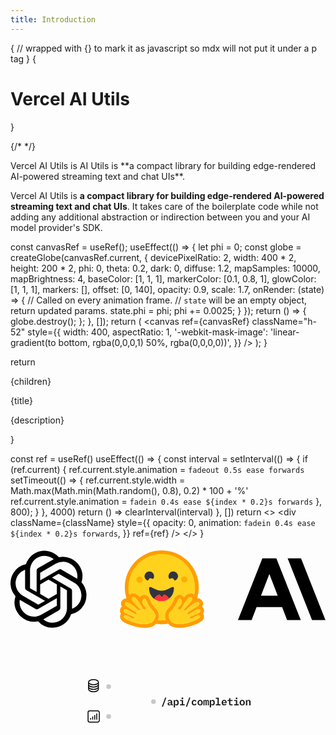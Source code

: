```yaml
---
title: Introduction
---
```



{
// wrapped with {} to mark it as javascript so mdx will not put it under a p tag
}
{<h1 className="text-5xl tracking-tighter font-extrabold nx-tracking-tight nx-text-slate-900 dark:nx-text-slate-100 md:text-5xl mt-2 main-title">Vercel AI Utils</h1>}

{/* <Bleed><Features/></Bleed> */}

<div className="text-slate-600 text-xl mt-4 mb-8">
  Vercel AI Utils is AI Utils is **a compact library for building edge-rendered
  AI-powered streaming text and chat UIs**.
</div>

Vercel AI Utils is **a compact library for building edge-rendered AI-powered streaming text and chat UIs**. It takes care of the boilerplate code while not adding any additional abstraction or indirection between you and your AI model provider's SDK.

  const canvasRef = useRef();
  useEffect(() => {
    let phi = 0;
    const globe = createGlobe(canvasRef.current, {
      devicePixelRatio: 2,
      width: 400 * 2,
      height: 200 * 2,
      phi: 0,
      theta: 0.2,
      dark: 0,
      diffuse: 1.2,
      mapSamples: 10000,
      mapBrightness: 4,
      baseColor: [1, 1, 1],
      markerColor: [0.1, 0.8, 1],
      glowColor: [1, 1, 1],
      markers: [],
      offset: [0, 140],
      opacity: 0.9,
      scale: 1.7,
      onRender: (state) => {
        // Called on every animation frame.
        // `state` will be an empty object, return updated params.
        state.phi = phi;
        phi += 0.0025;
      }
    });
    return () => {
      globe.destroy();
    };
  }, []);
  return (
    <canvas
      ref={canvasRef}
      className="h-52"
      style={{
        width: 400,
        aspectRatio: 1,
        '-webkit-mask-image': 'linear-gradient(to bottom, rgba(0,0,0,1) 50%, rgba(0,0,0,0))',
      }}
    />
  );
}


  return <div className="rounded-lg border border-slate-200 hover:border-slate-300 transition-colors">
    <div className="flex items-center justify-center overflow-hidden">{children}</div>
    <p className="mt-2 text-lg px-6 font-semibold tracking-tight">{title}</p>
    <p className="mt-1 px-6 mb-6 text-slate-500">{description}</p>
  </div>
}

  const ref = useRef()
  useEffect(() => {
    const interval = setInterval(() => {
      if (ref.current) {
        ref.current.style.animation = `fadeout 0.5s ease forwards`
        setTimeout(() => {
          ref.current.style.width = Math.max(Math.min(Math.random(), 0.8), 0.2) * 100 + '%'
          ref.current.style.animation = `fadein 0.4s ease ${index * 0.2}s forwards`
        }, 800);
      }
    }, 4000)
    return () => clearInterval(interval)
  }, [])
  return <>
    <div className={className} style={{
      opacity: 0,
      animation: `fadein 0.4s ease ${index * 0.2}s forwards`,
    }} ref={ref} />
  </>
}

<div className="grid grid-cols-2 gap-4 mt-8">
  <Card title="Edge-ready" description="Compatible with Vercel’s Edge Network, enabling AI-powered apps that are fast and scalable.">
    <Globe/>
  </Card>
  <Card title="Built-in Adapters" description="First-class support for native OpenAI, Anthropic, and HuggingFace Inference JavaScript SDKs.">
    <div className="h-52 px-4 flex items-center">
      <svg
        xmlns="http://www.w3.org/2000/svg"
        xmlnsXlink="http://www.w3.org/1999/xlink"
        fill="none"
        height={80}
        className="invert-on-dark max-w-full"
        viewBox="0 0 2430 647"
      >
        <defs>
          <path
            id="reuse-0"
            stroke="#7B7B7B"
            strokeWidth="2"
            d="M0-1h591.9"
          ></path>
        </defs>
        <path
          fill="#000"
          d="M547.5 270a148 148 0 00-12.8-121.5 149.7 149.7 0 00-161-71.7 150.1 150.1 0 00-254.4 53.7 148.1 148.1 0 00-99 71.8 149.6 149.6 0 0018.4 175.6 148 148 0 0012.6 121.6 149.8 149.8 0 00161.3 71.7A148.1 148.1 0 00324.2 621 150 150 0 00467 516.9a148.3 148.3 0 0099-71.8 149.9 149.9 0 00-18.6-175zM324.2 582.2c-26 0-51.2-9-71.2-25.7l3.5-2L374.8 486a19.7 19.7 0 009.7-16.9V302.5l50 29a1.8 1.8 0 011 1.2V471a111.5 111.5 0 01-111.4 111zM85 480.1c-13.1-22.6-17.8-49-13.3-74.7l3.5 2.1 118.4 68.3a19 19 0 0019.4 0l144.6-83.4v57.8a2 2 0 01-.8 1.5l-119.8 69A111.4 111.4 0 0185 480zM53.9 222.3a111 111 0 0158.6-48.8V314a19 19 0 009.6 16.7l143.9 83-50 29a1.9 1.9 0 01-1.8 0l-119.5-69a111.5 111.5 0 01-40.8-152v.6zm410.8 95.4L320.3 234l50-28.8a1.9 1.9 0 011.7 0l119.5 69A111.3 111.3 0 01474.8 475V334.4a19.5 19.5 0 00-10-16.6zm49.8-74.8l-3.5-2-118.2-69a19.2 19.2 0 00-19.4 0l-144.5 83.4v-57.7a1.6 1.6 0 01.7-1.5l119.5-69a111.4 111.4 0 01165.4 115.4v.4zm-313 102.4l-50-28.8a2 2 0 01-.9-1.5V177.3A111.3 111.3 0 01333.2 92l-3.5 2-118.3 68a19.7 19.7 0 00-9.7 16.9l-.1 166.4zm27.2-58.6l64.5-37.1 64.5 37.1V361l-64.3 37.2-64.5-37.2-.2-74.2z"
        ></path>
        <use
          strokeWidth="2"
          transform="matrix(-.3 1 -1 -.2 789 51)"
          xlinkHref="#reuse-0"
        ></use>
        <path
          fill="#fff"
          d="M1516.2 475.7a58.6 58.6 0 00-8.8-19.3 64.3 64.3 0 00-15.6-62.6c-6.2-7-14-12.4-22.6-15.9a306.5 306.5 0 00-140.4-333.2 307.8 307.8 0 00-459.4 334c-8 3.4-15.2 8.6-21 15.1a64.3 64.3 0 00-15.6 62.6c-3.8 6-6.7 12.4-8.4 19.3a63.8 63.8 0 002.3 41.6 60.9 60.9 0 003.4 47.4 74.1 74.1 0 0022 27c13 9.6 27 17.5 42 23.4a583 583 0 0055.4 19.6c29.1 7.4 56.5 12.2 84.6 12.2 40 .3 74.1-8.8 98.8-32.8 24.7 3 49.7 3 74.4 0 24.7 23.6 59.2 33.4 99.1 32.8 28.1 0 55.5-4.8 84.6-12.2 10.8-3 35.5-11.2 55.5-19.6 16.9-7.1 30.8-15 42-23.7 9.3-7 16.9-16 22.3-26.4a60.8 60.8 0 003.3-47.7c4.8-12.2 6.1-26 2-41.6zm-28.5 40.6c5.8 10.5 6.1 22.7 1 33.8-7.7 17.3-26.3 30.8-62.9 45.3-22.6 8.8-43.3 14.6-43.6 15-26.3 7.1-53.3 11-80.5 11.4-39 0-68-10.5-86.3-31.8a289.2 289.2 0 01-94 .4c-18.3 21-47.4 31.4-85.6 31.4-23.7 0-50.7-3.7-80.8-11.5 0 0-21-6-43.7-14.9-36.5-14.5-55.1-28-62.6-45a38.6 38.6 0 012.7-37.2 43.3 43.3 0 01-6-34.8 38.6 38.6 0 0113.5-21 33.9 33.9 0 01-6.1-16.2 42.6 42.6 0 0111.8-35.2 38 38 0 0129.1-12.5 285.5 285.5 0 11546 0h4c11.6 0 21.7 4.4 29.2 12.5a42.7 42.7 0 015.7 51.4 44.4 44.4 0 0113.6 21 43.4 43.4 0 01-6.1 34.8l1.7 3z"
        ></path>
        <path
          fill="#FF9D00"
          d="M1486 513.2a43.3 43.3 0 005.8-34.8 41.5 41.5 0 00-13.2-21 42.6 42.6 0 00-5.4-51.7 38.8 38.8 0 00-33.2-11.9 285.4 285.4 0 00-401.5-338.5 285.5 285.5 0 00-144.4 338.5c-11.5 0-22 4-29.1 12.2a42.6 42.6 0 00-6.1 51.4 39.2 39.2 0 00-13.2 21 43.3 43.3 0 006 34.8 39.2 39.2 0 00-2.6 37.3c7.4 16.9 26 30.4 62.6 45 22.6 8.7 43.6 14.5 44 14.8 26.2 7.2 53.2 11 80.5 11.5 38.5 0 67.3-10.1 85.5-31.4 31.2 5 63 4.9 94-.4 18.3 21.3 47.4 31.8 86.3 31.8 42.7-.6 85-9.5 124.2-26.4 36.5-14.5 55.1-28 62.9-45a38.5 38.5 0 00-2.7-37.2h-.3zM1108 558l-5.1 8.1a52.9 52.9 0 01-18.3 16.3 104.5 104.5 0 01-49 10.1c-28.5 0-57.2-6.8-73.4-10.8-.7 0-99.2-28.1-86.6-51.8 2-3.7 5.4-5.4 9.8-5.4 17.6 0 49.4 26 63.2 26 3 0 5.1-1.3 6.1-4.3 5.8-21-89-29.8-81.2-60.3 1.7-5.4 5.4-7.4 10.9-7.4 23.3 0 75 40.6 86.2 40.6.7 0 1.4 0 1.7-.7 5-8.8 2.4-14.9-32.8-36.2l-3.4-2c-37.9-23.7-65-37.2-49.7-54.1 1.7-2 4.4-2.7 7.4-2.7 3.4 0 7.8 1 12.5 3.3 24.2 12.4 46.5 28.1 66.3 46.7 0 0 15 15.6 23.7 15.6 2.4 0 4-.7 5.4-2.7 6.5-10.8-59.5-61-63.2-81.2-2.4-14.2 1.7-21.3 9.8-21.3 3.4 0 8.1 1.7 13.5 5 15.6 10.2 46 62 57.2 82.6a17.4 17.4 0 0015.6 9.5c11.5 0 20.3-11.2 1-25.7-28.8-21.7-18.6-56.9-4.8-59.2h1.7c12.5 0 18 21.6 18 21.6s16.2 40.6 44 68.7c25.3 25 29 46 14.1 71.7h-.6zm90.3 4.7h-1.7l-2.4.4-3.7.6h-5.8l-1.6.4h-2.4l-1.7.3h-28.4l-3.7-.7h-5.1l-3.4-.6c15.6-34.5 7.8-66.7-23.7-98.1-20.3-20.3-33.8-50.8-36.8-57.2-5.8-19.6-21-41.3-46-41.3a40.6 40.6 0 00-33.9 18 96.7 96.7 0 00-21.3-20.3 50.9 50.9 0 00-29-9.9c-12 0-22.7 5.1-30.2 14l-.7-1.4c-1.3-6.5-2.7-12.6-3.4-18.6l-.3-1.4-.7-4.4v-1.7l-.3-2V337l-1-7.4v-4.1l-.7-3.7v-13.6a256.4 256.4 0 01512.5 0v14.6c-.7 3.4-.7 7-1 10.8v1.7l-.3 1.4-.4 2.7v1.3l-.3 1.7-.4 1.7v2l-.6 1.7v1.7l-.4 1.7-.3 1.7c-.5 3-1 5.9-1.7 8.8l-.4 1.7-.3 1.7a40.4 40.4 0 00-27.4-10.9c-9.5 0-19.6 3.4-29.4 9.5a98.6 98.6 0 00-21 20.7 42 42 0 00-33.8-18c-25.4 0-40.6 21.7-46 41.3-3 6.8-17 37.2-37.2 57.5-31.2 31.1-39 63.3-23.7 97.4zm264.9-69c-.8 2.3-2 4.3-3.4 6.1l-.7.4-.7 1a69.8 69.8 0 01-19.6 12.1l-2.7 1-.7.4-3.7 1.7-2 .7-13.6 5.4-1.7.7-1.6.6-3.8 1.4-2 1-1.7.7h-.7l-1.7 1c-13.1 5.4-22.3 11.2-20.3 18.3.3 1 .8 1.9 1.4 2.7 2.4 2.3 6.8 2 11.8 0l2-.7h.7l3.8-2 1-.4 21-11.1 8.8-4.8a45.2 45.2 0 0118.6-5.4c2.7 0 4.7.3 6.7 1.7 1.4 1 2.6 2.2 3.4 3.7 2.4 5 0 10.2-4.7 14.9a86.6 86.6 0 01-21 13.9l-2 1c-25 12.5-58.9 22-58.9 22a382 382 0 01-35.8 7.8h-2.4c-3.4.6-6.8 1.2-10.2 1.6l-18.2 1.4h-9.2l-10.1-.3c-4.1-.4-8.2-1-12.2-1.7h-1l-3.7-1-2-.4h-.4l-1-.3-1.4-.4-1-.3-1-.3-1.3-.4-.7-.3-.7-.4-2-.6h-.7l-.3-.4-3-1.3h-.4l-1-.7-1.4-.7h-.7l-3.4-2-.3-.3-1-.7-.7-.7-.7-.3-.6-.4-1.4-1.3-1-.4-.7-1c-.3 0-.7 0-1-.7l-1.4-1.3-1-.7-.6-1-.7-.7-1-1a31.4 31.4 0 01-3.4-4.4l-.4-.7-2.7-4-.6-1.4-1-1.3v-.4l-.7-.6v-.4l-1-1.3v-.7l-.4-.7-.3-.7-2.4-4.4v-.6l-.7-1v-.7c-1.1-2.9-2-5.8-2.7-8.8v-.7l-.7-2.7v-4.7c-.3-14.6 6.8-28.5 22.7-44 27.8-28.1 44-68.7 44-68.7l1.3-4 2-5.1v-.4l2.1-3.3.7-.7c.7-1.2 1.5-2.3 2.4-3.4h.3a11.4 11.4 0 017-4.4h3.8c2.4 0 4.7 1.7 6.8 4 1.3 1.5 2.5 3 3.4 4.8l.3 1 1 2.4c1.6 4.3 2.3 9 2 13.5-.2 4.4-1 8.8-2.7 12.9l-.3 1.3c-.8 1.8-1.7 3.5-2.7 5l-1.7 2.8-.3.3a46 46 0 01-10.9 10.9l-5.7 5c-5 5.4-6.1 10.2-5 13.6a8.8 8.8 0 002 3.3v.4l.6.7h.3l1.8 1h.3l1.7 1h1.3v.3h1.7l.4.4h4.7c1.3-.3 2.5-.8 3.7-1.4h.7l1-.3c1.4-.7 2.6-1.7 3.7-2.7l.7-.7.7-.7 2.7-3.7 20.6-35.9 1-1.3 1-1.7 1.7-2.4.4-.7 5-8 1-1.4 6.5-8.8 1-1.7 6.8-8.8 1-1.4.7-.3.7-1 .6-.7.7-1 .7-.3 1.3-1.7.7-.7c1.7-1.7 3.4-3.4 5.8-4.7l.3-.4c.7 0 1-.7 1.4-1 8-4.4 14.8-4.7 18.5-1 2.4 2.4 3.4 6 3.4 11.5v4.4c0 .7-.1 1.3-.3 2v.7l-.7 1.3c0 .7-.3 1.7-1 2.4-1 2.5-2.4 5-4 7.1l-3.4 4.4v.7l-6.1 6.8-.7 1-2.7 2.7-.7.7-1.3 1.6-1.4 1.4-1.3 1.4-1.4 1.6-1.3 1.4-3 3c-13.6 14-28.2 28.1-33 37l-1 1.6c-.6 1.7-1 3-.6 4v1c.5.7 1 1.3 1.7 1.8 1 .6 2.4 1 3.4 1h2.7v-.4h.7c1.1-.3 2.3-.7 3.3-1.3l3.4-2 .4-.4h.6l.4-.7 1-.6 1.7-1 1-1 3.4-2.8.7-.6.3-.4 2.4-2v-.3c.6 0 .6-.4 1-.7v-.4h.3l.7-.6.3-.4 1-1 1-.7.4-.3v-.3l.7-.4.6-.7.4-.3 5.4-4.7 1-.7 1.4-1 1.3-1.4c1.7-1.3 3.8-3.4 6.1-4.7l1.4-1c5.9-4.6 11.8-9.2 17.9-13.6l1-1 2.7-1.7 1-.6 4.8-3.4 1-.4.7-.6 2.3-1.4 1-.3 1.7-1 1.4-1h.3l1.4-1 1.7-.8.6-.3.7-.3.7-.4c2.2-1.1 4.5-2.1 6.8-3l1.3-.3 1.4-.4.6-.3 1.4-.4c1.8-.4 3.6-.6 5.4-.6h2.7l.7.3c1.3.4 2.4 1.1 3.4 2l.3.4c1.4 1.3 2.7 3 3.4 4.7v.3l1 2a15 15 0 01-.7 6.8l-1 2.4-3.7 4.7-.3.4-1.4 1.7-.7.3-.6.7-.4.3a68 68 0 01-10.5 8.1c-4.4 3-8.9 5.9-13.5 8.5l-21.6 13.2-2 1.3-6.5 3.8-1 .6-1.7 1.4-3.7 2.4-1 .6c-.7 0-1 .7-1.7 1l-1.7 1-1 .7-.7.7-1 .4-3.8 3h-.6a84.8 84.8 0 00-4.8 4.4l-.7.3-.6.7-.4.4v.3l-1.6 1.3v.4l-1.4 1.7c-.7.7-1 1-1 1.7l-.4.6v.4h-.3v.3l-.7 1.7v2.7l.4.7v.7l.3.3v.3l.3.7.7 1v.4l.4.3.3.4.7.3c2 .7 6-1 11.5-4l1-.4 1.7-1 .6-.4c.7 0 1-.6 1.8-1l1-.6 24.3-14.3 2.4-1.3 1.7-1c4.2-2.5 8.5-4.8 12.8-7.1l1.7-1c3.2-1.6 6.3-3 9.5-4.4h1v-.4c6.1-2.3 11.5-3.7 16-3.7h3.6l2.4 1a8.9 8.9 0 014.4 5.4v1c.8 2.6.8 5.3 0 7.8h-.3z"
        ></path>
        <path
          fill="#FFD21E"
          fillRule="evenodd"
          d="M1423.1 310v-1.8a256.4 256.4 0 00-512.8 0v7.8l.3 1.7v6.1l.4 1.7v3l.3 1 .7 7.5v1.7l.3 2 .4 1.4v.3l.6 4.4v1.4l3.8 18.2v.7l.3 1.4.3-.4a38.8 38.8 0 0130.2-13.5c9.4 0 19.2 3 29 9.1a92 92 0 0121.4 20.7 42 42 0 0133.8-18c25 0 40.6 21.7 46 41.3 9 21.2 21.6 40.6 37.2 57.5 31.1 31.1 39 63.3 23.7 98.1h5l1.4.3h1.4l3.7.4h5.7l1.7.3h25l1.8-.3h3.7l1-.4h1.3l6.5-1h1.3c-15.2-34.5-7.4-66.3 23.7-97.4 20.3-20.3 34.2-50.7 37.2-57.5 5.4-19.6 20.6-41.3 46-41.3a40.6 40.6 0 0133.8 18 98.6 98.6 0 0121-20.7c10.2-6 19.6-9.4 29.5-9.4 10.1 0 20.3 3.7 27 10.8l.7-1.7v-1.7l.7-1.7.6-3.4.7-3.4V351l.4-1.7.3-1.7.3-1.7.4-3.4.3-2V339l.7-2.7v-4l1-8.2v-9.8l.3-.3v-4.4.3zm-320 256c20.3-29.8 19-52-8.8-79.8-28-28.1-44-68.7-44-68.7s-6-23.7-20.2-21.6c-13.6 2.3-23.7 37.5 5.4 59.2 28.7 21.6-5.8 36.5-17 16.2-11.1-20.3-41.6-72.7-57.5-82.5-15.5-10.2-26.7-4.4-23 16.2 2 10.1 19 27.4 35.2 44 16.3 16.2 31.1 31.8 28.1 37.2-6.8 10.8-29-12.9-29-12.9s-70.8-64.2-86-47.3c-14.2 15.2 7.8 28.4 41.3 48.7l8.8 5.4c38.5 23.3 41.6 29.4 36.1 38.2-2 3.4-14.8-4.4-30.7-13.9-27.1-16.2-62.6-37.8-67.7-18.6-4.4 16.6 21.7 26.8 45.7 35.9 19.6 7.8 37.9 14.9 35.2 24.4-2.7 10.1-17.6 1.6-33.9-7.5-18.6-10.1-38.9-21.3-45.3-8.8-12.5 23.7 86 51.8 86.6 51.8 31.8 8.4 112.6 25.7 140.7-15.6zm131 0c-20.4-29.8-19-52 9-79.8 27.8-28.1 44-68.7 44-68.7s6.1-23.7 20-21.6c13.5 2.3 23.7 37.5-5 59.2-29.2 21.6 5.7 36.5 16.9 16.2 11.1-20.3 41.2-72.7 57.1-82.5 15.6-10.2 27-4.4 23 16.2-1.7 10.1-19 27.4-34.8 44-16.3 16.2-31.5 31.8-28.1 37.2 6.4 10.8 28.8-12.9 28.8-12.9s70.7-64.2 85.9-47.3c14.2 15.2-7.5 28.4-41.3 48.7l-8.8 5.4c-38.5 23.3-41.6 29.4-36.2 38.2 2 3.4 15.2-4.4 30.8-14.2 27-16.2 63-37.2 67.7-18.3 4.7 16.6-21.7 26.8-45.4 35.9-20 7.8-37.9 14.9-35.5 24.4 3 9.8 18 1.6 34.2-7.5 18.6-10.1 38.5-21.3 45.3-8.8 12.2 23.7-86 51.4-87 51.8-31.7 8.4-112.6 25.7-140.7-15.6z"
          clipRule="evenodd"
        ></path>
        <path
          fill="#32343D"
          fillRule="evenodd"
          d="M1250 238.6c4 1.3 7 5.7 10 9.8 3.5 5.4 7.2 10.5 12.6 7.7a36.9 36.9 0 10-49.7-15.2c2.3 4.8 8.1 2.4 14.2 0 4.4-1.7 9.5-3.7 12.8-2.3zm-173.6 0c-4 1.3-6.8 5.7-10.2 9.8-3.3 5.4-7 10.5-12.5 7.7a36.9 36.9 0 1149.8-15.2c-2.4 4.8-8.2 2.4-14 0-4.6-1.7-9.4-3.7-13.4-2.3h.3zm146.8 158a106.2 106.2 0 0037.6-78.9c0-17.2-11.5-11.8-30.1-2.7l-1 .7c-17 8.4-40 19.6-64.7 19.6-25 0-47.7-11.2-64.6-19.6-19.3-9.8-31.4-15.6-31.4 2 0 22.3 10.8 59.6 40.5 81.2a64.4 64.4 0 0139-33.8c3-.7 6 4.4 9 9.4 3.1 5.1 6.2 10.2 9.2 10.2 3.4 0 6.8-5 10.2-10.2 3-5 6.4-10.1 9.4-9a64.3 64.3 0 0137 30.7v.3z"
          clipRule="evenodd"
        ></path>
        <path
          fill="#FF323D"
          d="M1223.2 396.5a91.3 91.3 0 01-58.2 19 92.8 92.8 0 01-55.8-17 64.3 64.3 0 0139.3-33c5.7-1.8 11.8 19.5 18.2 19.5 6.8 0 13.5-21 19.6-19.2a64.3 64.3 0 0137 30.7z"
        ></path>
        <path
          fill="#FFAD03"
          fillRule="evenodd"
          d="M1010.4 269a24 24 0 11-26.7-39.7 24 24 0 0126.7 39.7zm343 0a23.8 23.8 0 11-18-43.2 24 24 0 0118.4 43.2h-.3z"
          clipRule="evenodd"
        ></path>
        <use
          strokeWidth="2"
          transform="matrix(-.3 1 -1 -.2 1721.6 51)"
          xlinkHref="#reuse-0"
        ></use>
        <path
          fill="#000"
          d="M2241.3 86H2138l188.3 476h103.3L2241.3 86zm-298.4 0l-188.3 476h105.3l38.5-100h197l38.5 100h105.3L2051 86h-108zm-10.5 287.6l64.5-167.2 64.4 167.2h-128.9z"
        ></path>
      </svg>
    </div>
  </Card>
  <Card title="Streaming First" description="SWR-powered React hooks for fetching and rendering streaming text responses.">
    <div className="h-52 w-full px-4 flex items-center justify-center dot-background">
      <div className="w-64 max-w-full h-40 border rounded-md shadow bg-white">
        <div className="flex bg-slate-400/5 p-1 border-b gap-1">
          <div className="border rounded-full w-2 h-2"/>
          <div className="border rounded-full w-2 h-2"/>
          <div className="border rounded-full w-2 h-2"/>
        </div>
        <div className="p-4 animate-pulse">
          <Skeleton index={0} className="h-2 w-2/3 bg-gray-300/80 rounded"></Skeleton>
          <Skeleton index={1} className="h-2 w-1/2 mt-2 bg-gray-300/80 rounded"></Skeleton>
          <Skeleton index={2} className="h-2 w-1/2 mt-2 bg-gray-300/80 rounded"></Skeleton>
          <Skeleton index={3} className="h-2 w-3/4 mt-2 bg-gray-300/80 rounded"></Skeleton>
          <Skeleton index={4} className="h-2 w-2/3 mt-2 bg-gray-300/80 rounded"></Skeleton>
          <Skeleton index={5} className="h-2 w-1/4 mt-2 bg-gray-300/80 rounded"></Skeleton>
          <Skeleton index={6} className="h-2 w-1/2 mt-2 bg-gray-300/80 rounded"></Skeleton>
        </div>
      </div>
    </div>
  </Card>
  <Card title="Helpful Callbacks" description="Callbacks for saving completed streaming responses to a database in the same request.">
    <div className="h-52 w-full flex items-center justify-center">
      <svg
        xmlns="http://www.w3.org/2000/svg"
        className="w-full h-full"
        fill="none"
        viewBox="0 0 337 188"
      >
        <mask
          id="mask0_113_97"
          style={{ maskType: "alpha" }}
          width="337"
          height="188"
          x="0"
          y="0"
          maskUnits="userSpaceOnUse"
        >
          <path fill="#000" d="M0 0H337V188H0z"></path>
        </mask>
        <g stroke="#000" mask="url(#mask0_113_97)">
          <path d="M153 75L153 141"></path>
          <path d="M169 -2.5L169 41.5C169 42.6046 168.105 43.5 167 43.5L155 43.5C153.895 43.5 153 44.3954 153 45.5L153 76" stroke="black"/>
          <path d="M105 59.5H119C120.105 59.5 121 60.3954 121 61.5V73.5C121 74.6046 121.895 75.5 123 75.5H153" stroke="black"/>
          <path d="M105 91.5H119C120.105 91.5 121 90.6046 121 89.5V77.5C121 76.3954 121.895 75.5 123 75.5H153" stroke="black"/>
          <g strokeDasharray="1 1" opacity="0.08">
            <path d="M-19 11.5h392M-19 27.5h392M-19 43.5h392M-19 59.5h392M-19 75.5h392M-19 91.5h392M-19 107.5h392M-19 123.5h392M-19 139.5h392M-19 155.5h392M-19 171.5h392M-19 187.5h392M9-20v256M25-20v256M41-20v256M57-20v256M73-20v256M89-20v256M105-20v256M121-20v256M137-20v256M153-20v256M169-20v256M185-20v256M201-20v256M217-20v256M233-20v256M249-20v256M265-20v256M281-20v256M297-20v256M313-20v256M329-20v256"></path>
          </g>
        </g>
        <circle cx="89" cy="92" r="10" fill="#fff"></circle>
        <path
          stroke="#000"
          strokeLinecap="round"
          strokeLinejoin="round"
          strokeWidth="1.5"
          d="M85.727 93.136v1.637M87.91 91.5v3.273m2.182-4.91v4.91m2.182-6.546v6.546M84.636 97.5h8.728A1.636 1.636 0 0095 95.864v-8.728a1.636 1.636 0 00-1.636-1.636h-8.728A1.636 1.636 0 0083 87.136v8.728a1.636 1.636 0 001.636 1.636z"
        ></path>
        <circle cx="105" cy="91.5" r="2.5" fill="#C7C7C7"></circle>
        <circle cx="89" cy="59" r="10" fill="#fff"></circle>
        <path
          stroke="#000"
          strokeLinecap="round"
          strokeLinejoin="round"
          strokeWidth="1.2"
          d="M94.063 54.75c0 1.519-2.365 2.75-5.282 2.75-2.916 0-5.281-1.231-5.281-2.75m10.563 0c0-1.519-2.365-2.75-5.282-2.75-2.916 0-5.281 1.231-5.281 2.75m10.563 0v7.5c0 1.519-2.365 2.75-5.282 2.75-2.916 0-5.281-1.231-5.281-2.75v-7.5m10.563 0v2.5M83.5 54.75v2.5m10.563 0v2.5c0 1.519-2.365 2.75-5.282 2.75-2.916 0-5.281-1.231-5.281-2.75v-2.5m10.563 0c0 1.519-2.365 2.75-5.282 2.75-2.916 0-5.281-1.231-5.281-2.75"
        ></path>
        <circle cx="105" cy="59.5" r="2.5" fill="#C7C7C7"></circle>
        <circle cx="153" cy="75.5" r="2.5" fill="#C7C7C7"></circle>
        <path
          fill="#1C1C1C"
          d="M161.858 81.018l3.619-9.878h1.265l-3.619 9.878h-1.265zm10.963-1.518c-.345 0-.613-.084-.803-.253-.184-.176-.294-.418-.33-.726h-.055a1.443 1.443 0 01-.605.825c-.301.19-.671.286-1.111.286-.572 0-1.027-.15-1.364-.451-.338-.3-.506-.719-.506-1.254 0-1.144.839-1.716 2.519-1.716h1.001v-.374c0-.36-.088-.63-.264-.814-.176-.183-.462-.275-.858-.275-.36 0-.649.07-.869.209a1.96 1.96 0 00-.561.539l-.803-.682c.176-.315.458-.58.847-.792.396-.22.905-.33 1.529-.33.748 0 1.331.176 1.749.528.425.345.638.862.638 1.551v2.673h.671V79.5h-.825zm-2.431-.836c.337 0 .616-.077.836-.231a.758.758 0 00.341-.649v-.759h-.968c-.77 0-1.155.242-1.155.726v.22c0 .227.084.4.253.517.168.117.399.176.693.176zm4.23-4.84h1.408v1.001h.077c.154-.345.363-.62.627-.825.272-.205.627-.308 1.067-.308.323 0 .616.062.88.187.272.117.503.3.693.55.191.242.338.55.44.924.103.374.154.81.154 1.309 0 .499-.051.935-.154 1.309a2.681 2.681 0 01-.44.935c-.19.242-.421.425-.693.55a2.143 2.143 0 01-.88.176c-.44 0-.795-.103-1.067-.308a2.112 2.112 0 01-.627-.825h-.077V81.7h-1.408v-7.876zm2.585 4.686c.411 0 .726-.125.946-.374.228-.25.341-.59.341-1.023v-.902c0-.433-.113-.774-.341-1.023-.22-.25-.535-.374-.946-.374-.322 0-.601.08-.836.242-.227.154-.341.392-.341.715v1.782c0 .323.114.565.341.726.235.154.514.231.836.231zm6.739-5.566c-.33 0-.565-.07-.704-.209a.709.709 0 01-.198-.506v-.264c0-.198.066-.367.198-.506.139-.14.374-.209.704-.209.33 0 .561.07.693.209a.69.69 0 01.209.506v.264a.69.69 0 01-.209.506c-.132.14-.363.209-.693.209zm-2.574 5.445h1.87v-3.454h-1.87v-1.111h3.278v4.565h1.738V79.5h-5.016v-1.111zm6.211 2.629l3.619-9.878h1.265l-3.619 9.878h-1.265zm9.093-1.386c-.433 0-.822-.07-1.166-.209a2.454 2.454 0 01-.88-.594 2.738 2.738 0 01-.55-.935 3.803 3.803 0 01-.187-1.232c0-.455.062-.865.187-1.232.132-.367.315-.678.55-.935.242-.257.531-.455.869-.594.344-.14.733-.209 1.166-.209.601 0 1.085.125 1.452.374.366.25.645.58.836.99l-1.089.594a1.425 1.425 0 00-.44-.583c-.184-.154-.437-.231-.759-.231-.418 0-.741.121-.968.363-.22.242-.33.572-.33.99v.946c0 .41.11.74.33.99.227.242.557.363.99.363.337 0 .605-.077.803-.231.205-.154.37-.36.495-.616l1.056.627a2.409 2.409 0 01-.869.99c-.382.25-.88.374-1.496.374zm6.21 0c-.432 0-.821-.07-1.166-.209a2.482 2.482 0 01-.869-.594 2.754 2.754 0 01-.55-.935 3.83 3.83 0 01-.187-1.232c0-.455.063-.865.187-1.232.132-.367.316-.678.55-.935.242-.257.532-.455.869-.594.345-.14.734-.209 1.166-.209.426 0 .811.07 1.155.209.345.14.635.337.869.594.242.257.426.568.55.935.132.367.198.777.198 1.232 0 .455-.066.865-.198 1.232a2.519 2.519 0 01-.55.935 2.344 2.344 0 01-.869.594c-.344.14-.729.209-1.155.209zm0-1.078c.404 0 .723-.121.957-.363.235-.25.352-.612.352-1.089v-.88c0-.477-.117-.836-.352-1.078-.234-.25-.553-.374-.957-.374-.403 0-.722.125-.957.374-.234.242-.352.601-.352 1.078v.88c0 .477.118.84.352 1.089.235.242.554.363.957.363zm3.538.946v-5.676h1.166v.781h.066a1.84 1.84 0 01.374-.638c.169-.183.403-.275.704-.275.286 0 .513.084.682.253.169.161.279.392.33.693h.055c.095-.257.235-.477.418-.66.191-.19.458-.286.803-.286.418 0 .719.15.902.451.183.3.275.744.275 1.331V79.5h-1.155v-3.861c0-.33-.048-.561-.143-.693-.088-.132-.224-.198-.407-.198a.603.603 0 00-.429.165c-.11.11-.165.279-.165.506V79.5h-1.166v-3.861c0-.33-.044-.561-.132-.693-.088-.132-.224-.198-.407-.198a.618.618 0 00-.44.165c-.11.11-.165.279-.165.506V79.5h-1.166zm6.783-5.676h1.408v1.001h.077c.154-.345.363-.62.627-.825.271-.205.627-.308 1.067-.308.322 0 .616.062.88.187.271.117.502.3.693.55.19.242.337.55.44.924a5 5 0 01.154 1.309 5 5 0 01-.154 1.309c-.103.374-.25.686-.44.935a1.869 1.869 0 01-.693.55 2.146 2.146 0 01-.88.176c-.44 0-.796-.103-1.067-.308a2.112 2.112 0 01-.627-.825h-.077V81.7h-1.408v-7.876zm2.585 4.686c.41 0 .726-.125.946-.374.227-.25.341-.59.341-1.023v-.902c0-.433-.114-.774-.341-1.023-.22-.25-.536-.374-.946-.374-.323 0-.602.08-.836.242-.228.154-.341.392-.341.715v1.782c0 .323.113.565.341.726.234.154.513.231.836.231zm3.878-.121h1.804v-5.918h-1.804V71.36h3.212v7.029h1.815V79.5h-5.027v-1.111zm9.071 1.243c-.455 0-.858-.07-1.21-.209a2.438 2.438 0 01-.891-.594 2.626 2.626 0 01-.539-.924 3.803 3.803 0 01-.187-1.232c0-.462.062-.876.187-1.243.132-.367.315-.678.55-.935.235-.257.517-.455.847-.594.337-.14.715-.209 1.133-.209.411 0 .781.07 1.111.209.33.132.609.323.836.572.235.25.414.55.539.902.125.352.187.74.187 1.166v.462h-3.982v.143c0 .41.128.744.385 1.001.257.25.616.374 1.078.374.352 0 .653-.07.902-.209.257-.147.469-.337.638-.572l.803.803c-.205.3-.506.557-.902.77-.389.213-.884.319-1.485.319zm-.099-4.906c-.396 0-.715.125-.957.374-.242.25-.363.58-.363.99v.077h2.574v-.099c0-.41-.114-.737-.341-.979-.22-.242-.524-.363-.913-.363zm6.783 4.774c-.543 0-.943-.143-1.199-.429-.257-.286-.385-.656-.385-1.111v-3.025h-1.65v-1.111h1.122c.227 0 .388-.044.484-.132.095-.095.143-.26.143-.495v-1.375h1.309v2.002h2.31v1.111h-2.31v3.454h2.31V79.5h-2.134zm6.397-6.556c-.33 0-.564-.07-.704-.209a.709.709 0 01-.198-.506v-.264c0-.198.066-.367.198-.506.14-.14.374-.209.704-.209.33 0 .561.07.693.209.14.14.209.308.209.506v.264a.687.687 0 01-.209.506c-.132.14-.363.209-.693.209zm-2.574 5.445h1.87v-3.454h-1.87v-1.111h3.278v4.565h1.738V79.5h-5.016v-1.111zm8.653 1.243c-.433 0-.821-.07-1.166-.209a2.482 2.482 0 01-.869-.594 2.738 2.738 0 01-.55-.935 3.803 3.803 0 01-.187-1.232c0-.455.062-.865.187-1.232.132-.367.315-.678.55-.935.242-.257.532-.455.869-.594.345-.14.733-.209 1.166-.209.425 0 .81.07 1.155.209.345.14.634.337.869.594.242.257.425.568.55.935.132.367.198.777.198 1.232 0 .455-.066.865-.198 1.232a2.532 2.532 0 01-.55.935 2.352 2.352 0 01-.869.594 3.06 3.06 0 01-1.155.209zm0-1.078c.403 0 .722-.121.957-.363.235-.25.352-.612.352-1.089v-.88c0-.477-.117-.836-.352-1.078-.235-.25-.554-.374-.957-.374-.403 0-.722.125-.957.374-.235.242-.352.601-.352 1.078v.88c0 .477.117.84.352 1.089.235.242.554.363.957.363zm3.956.946v-5.676h1.408v1.001h.055c.125-.308.315-.572.572-.792.264-.227.627-.341 1.089-.341.557 0 1.008.187 1.353.561.352.367.528.895.528 1.584V79.5h-1.408v-3.465c0-.821-.356-1.232-1.067-1.232-.147 0-.286.018-.418.055a1.112 1.112 0 00-.363.176.904.904 0 00-.253.275.827.827 0 00-.088.396V79.5h-1.408z"
        ></path>
        <mask
          id="mask1_113_97"
          style={{ maskType: "alpha" }}
          width="337"
          height="188"
          x="0"
          y="0"
          maskUnits="userSpaceOnUse"
        >
          <path fill="url(#paint0_radial_113_97)" d="M0 0H337V188H0z"></path>
        </mask>
        <g mask="url(#mask1_113_97)">
          <circle cx="168.5" cy="629.5" r="491.5" fill="#F2F2F2"></circle>
          <circle
            cx="168.5"
            cy="629.5"
            r="491"
            stroke="#000"
            strokeOpacity="0.1"
          ></circle>
        </g>
        <defs>
          <radialGradient
            id="paint0_radial_113_97"
            cx="0"
            cy="0"
            r="1"
            gradientTransform="matrix(0 94 -168.5 0 168.5 94)"
            gradientUnits="userSpaceOnUse"
          >
            <stop offset="0.761"></stop>
            <stop offset="1" stopOpacity="0"></stop>
          </radialGradient>
        </defs>
      </svg>
    </div>
  </Card>
</div>
